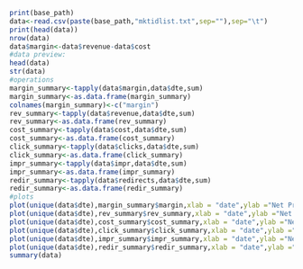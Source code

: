 
```r
print(base_path)
data<-read.csv(paste(base_path,"mktidlist.txt",sep=""),sep="\t")
print(head(data))
nrow(data)
data$margin<-data$revenue-data$cost
#data preview:
head(data)
str(data)
#operations
margin_summary<-tapply(data$margin,data$dte,sum)
margin_summary<-as.data.frame(margin_summary)
colnames(margin_summary)<-c("margin")
rev_summary<-tapply(data$revenue,data$dte,sum)
rev_summary<-as.data.frame(rev_summary)
cost_summary<-tapply(data$cost,data$dte,sum)
cost_summary<-as.data.frame(cost_summary)
click_summary<-tapply(data$clicks,data$dte,sum)
click_summary<-as.data.frame(click_summary)
impr_summary<-tapply(data$impr,data$dte,sum)
impr_summary<-as.data.frame(impr_summary)
redir_summary<-tapply(data$redirects,data$dte,sum)
redir_summary<-as.data.frame(redir_summary)
#plots
plot(unique(data$dte),margin_summary$margin,xlab = "date",ylab ="Net Profit",main="Profit per Date analysis",cex.axis =  0.5);grid(col="goldenrod4")
plot(unique(data$dte),rev_summary$rev_summary,xlab = "date",ylab ="Net Revenue",main="Revenue per Date analysis",col="blue");grid(col="goldenrod4")
plot(unique(data$dte),cost_summary$cost_summary,xlab = "date",ylab ="Net Cost",main="Cost per Date analysis",cex.axis =  0.5);grid(col="goldenrod4")
plot(unique(data$dte),click_summary$click_summary,xlab = "date",ylab ="Net Clicks",main="Click per Date analysis",cex.axis =  0.5);grid(col="goldenrod4")
plot(unique(data$dte),impr_summary$impr_summary,xlab = "date",ylab ="Net Impressions",main="Impression per Date analysis",cex.axis =  0.5);grid(col="goldenrod4")
plot(unique(data$dte),redir_summary$redir_summary,xlab = "date",ylab ="Net Redirects",main="Redirects per Date analysis",cex.axis =  0.5);grid(col="goldenrod4")
summary(data)

```
